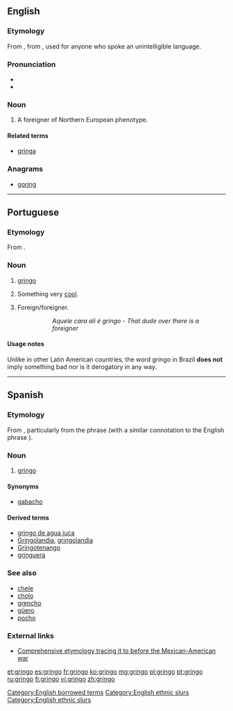 ==English==
{{wikipedia}}

===Etymology===
From {{etyl|es|en}} {{term|gringo|lang=es}}, from {{term|griego|lang=es||Greek}}, used for anyone who spoke an unintelligible language.

===Pronunciation===
* {{IPA|/gɹɪŋɡəʊ/}}
* {{rhymes|ɪŋɡəʊ}}

===Noun===
{{en-noun|pl2=gringoes}}

# {{slang|often|pejorative|Latin America}} A foreigner of Northern European phenotype.

====Related terms====
* [[gringa]] {{qualifier|female}}

===Anagrams===
* [[goring#English|goring]]

[[Category:English borrowed terms]]
[[Category:English ethnic slurs]]

----

==Portuguese==

===Etymology===
From {{etyl|es|pt}} {{term|gringo|lang=es}}.

===Noun===
{{pt-noun|m|s}}

# [[#Noun|gringo]]
# {{slang|Brazil|lang=pt}} Something very [[cool]].
# {{slang|Brazil|lang=pt}} Foreign/foreigner.
#:: ''Aquele cara alí é gringo'' - ''That dude over there is a foreigner''

====Usage notes====
Unlike in other Latin American countries, the word gringo in Brazil '''does not''' imply something bad nor is it derogatory in any way.

----

==Spanish==

===Etymology===
From {{term|griego||Greek|lang=es}}, particularly from the phrase {{term||hablar en griego|to speak Greek}} (with a similar connotation to the English phrase {{term|it's all Greek to me|lang=en}}).

===Noun===
{{es-noun|m|f=gringa}}

# {{sometimes|pejorative|Latin America|lang=es}} [[#English|gringo]]

====Synonyms====
* [[gabacho]] {{qualifier|Mexico}}

====Derived terms====
* [[gringo de agua juca]] {{qualifier|Honduras}}
* [[Gringolandia]], [[gringolandia]] {{f}}
* [[Gringotenango]]
* [[gringuera]] {{f}} {{qualifier|Honduras}}

===See also===
* [[chele]] {{qualifier|Honduras}}
* [[cholo]]
* [[grencho]] {{qualifier|Honduras}}
* [[güero]]
* [[pocho]]

===External links===
* [http://www.marrder.com/htw/jan97/editorial.htm Comprehensive etymology tracing it to before the Mexican-American war]

	
[[Category:English ethnic slurs]]

[[et:gringo]]
[[es:gringo]]
[[fr:gringo]]
[[ko:gringo]]
[[mg:gringo]]
[[pl:gringo]]
[[pt:gringo]]
[[ru:gringo]]
[[fi:gringo]]
[[vi:gringo]]
[[zh:gringo]]
